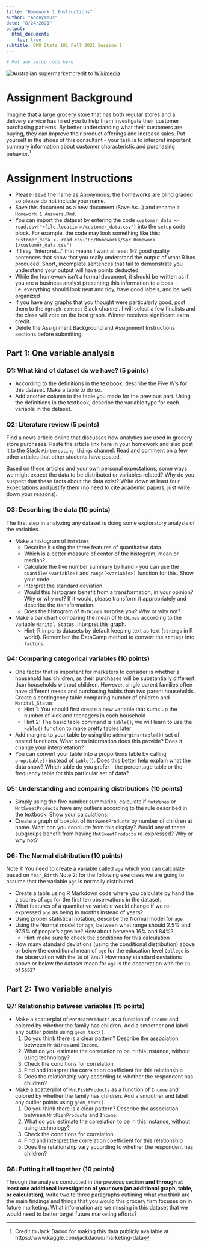```yaml
---
title: "Homework 1 Instructions"
author: "Anonymous"
date: "8/24/2021"
output:
  html_document:
    toc: true
subtitle: DKU Stats 101 Fall 2021 Session 1
---
```


```r
# Put any setup code here
```

![Australian supermarket](supermarket.jpg)^credit to [Wikimedia](https://commons.wikimedia.org/wiki/File:Supermarket.jpg)

# Assignment Background

Imagine that a large grocery store that has both regular stores and a delivery service has hired you to help them investigate their customer purchasing patterns. By better understanding what their customers are buying, they can improve their product offerings and increase sales. Put yourself in the shoes of this consultant - your task is to interpret important summary information about customer characteristic and purchasing behavior.^[Credit to Jack Daoud for making this data publicly available at https://www.kaggle.com/jackdaoud/marketing-data]    

# Assignment Instructions

- Please leave the name as Anonymous; the homeworks are blind graded so please do not include your name.
- Save this document as a new document (Save As...) and rename it `Homework 1 Answers.Rmd`. 
- You can import the dataset by entering the code `customer_data <- read.csv("<file.location>/customer_data.csv")` into the `setup` code block. For example, the code may look something like this: `customer_data <- read.csv("E:/Homeworks/Spr Homework 1/customer_data.csv")` 
- If I say "Interpret..." that means I want at least 1-2 good quality sentences that show that you really understand the output of what R has produced. Short, incomplete sentences that fail to demonstrate you understand your output will have points deducted.
- While the homework isn't a formal document, it should be written as if you are a business analyst presenting this information to a boss - i.e. everything should look neat and tidy, have good labels, and be well organized
- If you have any graphs that you thought were particularly good, post them to the `#graph-contest` Slack channel. I will select a few finalists and the class will vote on the best graph. Winner receives significant extra credit.
- Delete the Assignment Background and Assignment Instructions sections before submitting.

## Part 1: One variable analysis

### Q1: What kind of dataset do we have? (5 points)

- According to the definitions in the textbook, describe the Five W's for this dataset. Make a table to do so.
- Add another column to the table you made for the previous part. Using the definitions in the textbook, describe the variable type for each variable in the dataset.

### Q2: Literature review (5 points)

Find a news article online that discusses how analytics are used in grocery store purchases. Paste the article link here in your homework and also post it to the Slack `#interesting-things` channel. Read and comment on a few other articles that other students have posted. 

Based on these articles and your own personal expectations, some ways we might expect the data to be distributed or variables related? Why do you suspect that these facts about the data exist? Write down at least four expectations and justify them (no need to cite academic papers, just write down your reasons).

### Q3: Describing the data (10 points)

The first step in analyzing any dataset is doing some exploratory analysis of the variables.

- Make a histogram of `MntWines`. 
  + Describe it using the three features of quantitative data.
  + Which is a better measure of center of the histogram, mean or median?
  + Calculate the five number summary by hand - you can use the `quantile(<variable>)` and `range(<variable>)` function for this. Show your code.
  + Interpret the standard deviation.
  + Would this histogram benefit from a transformation, in your opinion? Why or why not? If it would, please transform it appropriately and describe the transformation.
  + Does the histogram of `MntWines` surprise you? Why or why not?
- Make a bar chart comparing the mean of `MntWines` according to the variable `Marital Status`. Interpret this graph.
  + Hint: R imports datasets by default keeping text as text (`strings` in R world). Remember the DataCamp method to convert the `strings` into `factors`.
  
### Q4: Comparing categorical variables (10 points)

- One factor that is important for marketers to consider is whether a household has children, as their purchases will be substantially different than households without children. However, single parent families often have different needs and purchasing habits than two parent households. Create a contingency table comparing number of children and `Marital_Status`  
  + Hint 1: You should first create a new variable that sums up the number of kids and teenagers in each household 
  + Hint 2: The basic table command is `table()`; we will learn to use the `kable()` function to make pretty tables later
- Add margins to your table by using the `addmargins(table())` set of nested functions. What extra information does this provide? Does it change your interpretation?
- You can convert your table into a proportions table by calling `prop.table()` instead of `table()`. Does this better help explain what the data show? Which table do you prefer - the percentage table or the frequency table for this particular set of data?

### Q5: Understanding and comparing distributions (10 points)

- Simply using the five number summaries, calculate if `MntWines` or `MntSweetProducts` have any outliers according to the rule described in the textbook. Show your calculations.
- Create a graph of boxplot of `MntSweetProducts` by number of children at home. What can you conclude from this display? Would any of these subgroups benefit from having `MntSweetProducts` re-expressed? Why or why not?

### Q6: The Normal distribution (10 points)

Note 1: You need to create a variable called `age` which you can calculate based on `Year_Birth` 
Note 2: for the following exercises we are going to assume that the variable `age` is normally distributed

- Create a table using R Markdown code where you calculate by hand the z scores of `age` for the first ten observations in the dataset. 
- What features of a quantitative variable would change if we re-expressed `age` as being in months instead of years?
- Using proper statistical notation, describe the Normal model for `age`
- Using the Normal model for `age`, between what range should 2.5% and 97.5% of people's ages be? How about between 16% and 84%? 
  + Hint: make sure to check the conditions for this calculation
- How many standard deviations (using the conditional distribution) above or below the conditional mean of `age` for the education level `College` is the observation with the `ID` of `7247`? How many standard deviations above or below the dataset mean for `age` is the observation with the `ID` of `5602`?

## Part 2: Two variable analyis

### Q7: Relationship between variables (15 points)

- Make a scatterplot of `MntMeatProducts` as a function of `Income` and colored by whether the family has children. Add a smoother and label any outlier points using `geom_text()`.
    1. Do you think there is a clear pattern? Describe the association between `MntWines` and `Income`.
    2. What do you estimate the correlation to be in this instance, without using technology?
    3. Check the conditions for correlation
    4. Find and interpret the correlation coefficient for this relationship
    5. Does the relationship vary according to whether the respondent has children?

- Make a scatterplot of `MntFishProducts` as a function of `Income` and colored by whether the family has children. Add a smoother and label any outlier points using `geom_text()`.
    1. Do you think there is a clear pattern? Describe the association between `MntFishProducts` and `Income`.
    2. What do you estimate the correlation to be in this instance, without using technology?
    3. Check the conditions for correlation
    4. Find and interpret the correlation coefficient for this relationship
    5. Does the relationship vary according to whether the respondent has children?

### Q8: Putting it all together (10 points)

Through the analysis conducted in the previous section **and through at least one additional investigation of your own (an additional graph, table, or calculation)**, write two to three paragraphs outlining what you think are the main findings and things that you would this grocery firm focuses on in future marketing. What information are we missing in this dataset that we would need to better target future marketing efforts?

